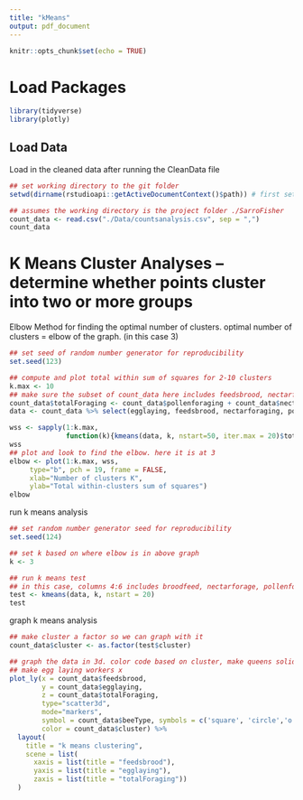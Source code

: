 ```yaml
---
title: "kMeans"
output: pdf_document
---
```


```r
knitr::opts_chunk$set(echo = TRUE)
```

# Load Packages
```r
library(tidyverse)
library(plotly)
```
## Load Data
Load in the cleaned data after running the CleanData file
```r
## set working directory to the git folder
setwd(dirname(rstudioapi::getActiveDocumentContext()$path)) # first set it to where this doc lives (Manuscript_analyses)
```

```r
## assumes the working directory is the project folder ./SarroFisher
count_data <- read.csv("./Data/countsanalysis.csv", sep = ",")
count_data
```

# K Means Cluster Analyses -- determine whether points cluster into two or more groups
Elbow Method for finding the optimal number of clusters. optimal number of clusters = elbow of the graph. (in this case 3)
```r
## set seed of random number generator for reproducibility
set.seed(123)

## compute and plot total within sum of squares for 2-10 clusters
k.max <- 10
## make sure the subset of count_data here includes feedsbrood, nectarforage, pollenforage, egglay
count_data$totalForaging <- count_data$pollenforaging + count_data$nectarforaging
data <- count_data %>% select(egglaying, feedsbrood, nectarforaging, pollenforaging)

wss <- sapply(1:k.max, 
              function(k){kmeans(data, k, nstart=50, iter.max = 20)$tot.withinss})
wss
## plot and look to find the elbow. here it is at 3
elbow <- plot(1:k.max, wss,
     type="b", pch = 19, frame = FALSE, 
     xlab="Number of clusters K",
     ylab="Total within-clusters sum of squares")
elbow
```
run k means analysis
```r
## set random number generator seed for reproducibility
set.seed(124)

## set k based on where elbow is in above graph
k <- 3

## run k means test
## in this case, columns 4:6 includes broodfeed, nectarforage, pollenforage
test <- kmeans(data, k, nstart = 20)
test
```
 graph k means analysis
```r
## make cluster a factor so we can graph with it
count_data$cluster <- as.factor(test$cluster)

## graph the data in 3d. color code based on cluster, make queens solid circles and workers open circles. 
## make egg laying workers x 
plot_ly(x = count_data$feedsbrood, 
        y = count_data$egglaying, 
        z = count_data$totalForaging, 
        type="scatter3d", 
        mode="markers",
        symbol = count_data$beeType, symbols = c('square', 'circle','o'),
        color = count_data$cluster) %>%
  layout(
    title = "k means clustering",
    scene = list(
      xaxis = list(title = "feedsbrood"),
      yaxis = list(title = "egglaying"),
      zaxis = list(title = "totalForaging"))
  )
```
                     